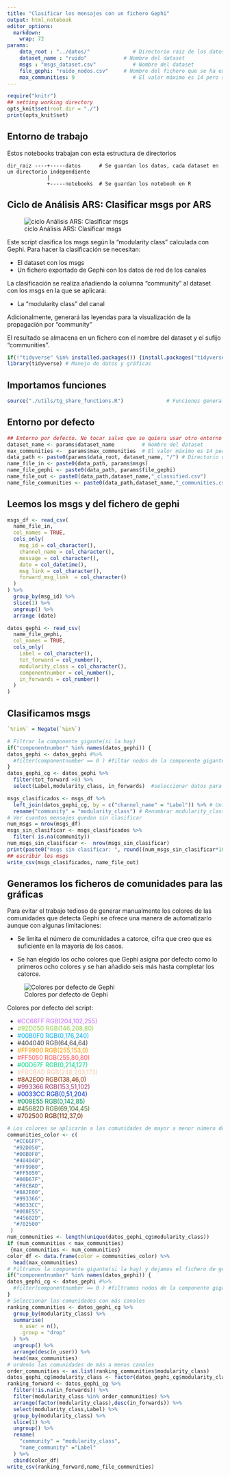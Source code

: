 ---
title: "Clasificar los mensajes con un fichero Gephi"
output: html_notebook
editor_options: 
  markdown: 
    wrap: 72
params:
    data_root : "../datos/"              # Directorio raiz de los datos
    dataset_name : "ruido"            # Nombre del dataset
    msgs : "msgs_dataset.csv"            # Nombre del dataset
    file_gephi: "ruido_nodos.csv"     # Nombre del fichero que se ha exportado de gephi
    max_communities: 9                   # El valor máximo es 14 pero se puede poner un número menor
---

```{r setup, 	echo = TRUE,message = FALSE,	warning = FALSE,include=FALSE, cache = FALSE}

require("knitr")
## setting working directory
opts_knit$set(root.dir = "./")
print(opts_knit$set)
```

## Entorno de trabajo

Estos notebooks trabajan con esta estructura de directorios

```         
dir_raiz ----+-----datos      # Se guardan los datos, cada dataset en un directorio independiente
             |
             +-----notebooks  # Se guardan los notebooh en R
```

## Ciclo de Análisis ARS: Clasificar msgs por ARS

![ciclo Análisis ARS: Clasificar
msgs](https://github.com/congosto/congosto.github.io/raw/master/ciclo_ARS_classify.jpg)

Este script clasifica los msgs según la "modularity class" calculada con
Gephi. Para hacer la clasificación se necesitan:

-   El dataset con los msgs
-   Un fichero exportado de Gephi con los datos de red de los canales

La clasificación se realiza añadiendo la columna "community" al dataset
con los msgs en la que se aplicará:

-   La "modularity class" del canal

Adicionalmente, generará las leyendas para la visualización de la
propagación por "community"

El resultado se almacena en un fichero con el nombre del dataset y el
sufijo "communities".

```{r libraries}
if(!"tidyverse" %in% installed.packages()) {install.packages("tidyverse")}
library(tidyverse) # Manejo de datos y gráficas
```

## Importamos funciones

```{r functions}
source("./utils/tg_share_functions.R")              # Funciones generales
```

## Entorno por defecto

```{r environment}
## Entorno por defecto. No tocar salvo que se quiera usar otro entorno
dataset_name <- params$dataset_name         # Nombre del dataset
max_communities <-  params$max_communities  # El valor máximo es 14 pero se puede poner un número menor
data_path <- paste0(params$data_root, dataset_name, "/") # Directorio de datos
name_file_in <- paste0(data_path, params$msgs)
name_file_gephi <- paste0(data_path, params$file_gephi) 
name_file_out <- paste0(data_path,dataset_name,"_classified.csv")
name_file_communities <- paste0(data_path,dataset_name,"_communities.csv")
```

## Leemos los msgs y del fichero de gephi

```{r read_data}
msgs_df <- read_csv(
  name_file_in,
  col_names = TRUE,
  cols_only( 
    msg_id = col_character(),
    channel_name = col_character(),
    message = col_character(),
    date = col_datetime(),
    msg_link = col_character(),
    forward_msg_link  = col_character()
  ) 
) %>%
  group_by(msg_id) %>%
  slice(1) %>%
  ungroup() %>%
  arrange (date)

datos_gephi <- read_csv(
  name_file_gephi,
  col_names = TRUE,
  cols_only(
    Label = col_character(), 
    tot_forward = col_number(),
    modularity_class = col_character(),
    componentnumber = col_number(),
    in_forwards = col_number()
  )
)
```

## Clasificamos msgs

```{r classify_msgs}
`%!in%` = Negate(`%in%`)

# Filtrar la componente gigante(si la hay) 
if("componentnumber" %in% names(datos_gephi)) {
datos_gephi <- datos_gephi #%>%
  #filter(componentnumber == 0 ) #filtar nodos de la componente gigante
}
datos_gephi_cg <- datos_gephi %>%
  filter(tot_forward >0) %>%
  select(Label,modularity_class, in_forwards)  #seleccionar datos para la clasificación

msgs_clasificados <- msgs_df %>%
  left_join(datos_gephi_cg, by = c("channel_name" = "Label")) %>% # Unir datos de gephi
  rename("community" = "modularity_class") # Renombrar modularity_class por community
# Ver cuantos mensajes quedan sin clasificar 
num_msgs = nrow(msgs_df)
msgs_sin_clasificar <- msgs_clasificados %>%
  filter( is.na(community)) 
num_msgs_sin_clasificar <-  nrow(msgs_sin_clasificar)   
print(paste0("msgs sin clasificar: ", round((num_msgs_sin_clasificar*100)/num_msgs,2),"%")) 
## escribir los msgs
write_csv(msgs_clasificados, name_file_out)
```

## Generamos los ficheros de comunidades para las gráficas

Para evitar el trabajo tedioso de generar manualmente los colores de las
comunidades que detecta Gephi se ofrece una manera de automatizarlo
aunque con algunas limitaciones:

-   Se limita el número de comunidades a catorce, cifra que creo que es
    suficiente en la mayoría de los casos.

-   Se han elegido los ocho colores que Gephi asigna por defecto como lo
    primeros ocho colores y se han añadido seis más hasta completar los
    catorce.

![Colores por defecto de Gephi](./colores_defecto_gephi.PNG)

Colores por defecto del script:

-   [#CC66FF RGB(204,102,255)]{style="color:#CC66FF"}
-   [#92D050 RGB(146,208,80)]{style="color:#92D050"}
-   [#00B0F0 RGB(0,176,240)]{style="color:#00B0F0"}
-   [#404040 RGB(64,64,64)]{style="color:#404040"}
-   [#FF9900 RGB(255,153,0)]{style="color:#FF9900"}
-   [#FF5050 RGB(255,80,80)]{style="color:#FF5050"}
-   [#00D67F RGB(0,214,127)]{style="color:#00D67F"}
-   [#F8CBAD RGB(248,203,173)]{style="color:#F8CBAD"}
-   [#8A2E00 RGB(138,46,0)]{style="color:#8A2E00"}
-   [#993366 RGB(153,51,102)]{style="color:#993366"}
-   [#0033CC RGB(0,51,204)]{style="color:#0033CC"}
-   [#008E55 RGB(0,142,85)]{style="color:#008E55"}
-   [#45682D RGB(69,104,45)]{style="color:#45682D"}
-   [#702500 RGB(112,37,0)]{style="color:#702500"}

```{r legend_communities}
# Los colores se aplicarán a las comunidades de mayor a menor número de perfiles
communities_color <- c(
  "#CC66FF",
  "#92D050",
  "#00B0F0",
  "#404040",
  "#FF9900",
  "#FF5050",
  "#00D67F",
  "#F8CBAD",
  "#8A2E00",
  "#993366",
  "#0033CC",
  "#008E55",
  "#45682D",
  "#702500"
 )
num_communities <- length(unique(datos_gephi_cg$modularity_class))
if (num_communities < max_communities) 
 {max_communities <- num_communities}
color_df <- data.frame(color = communities_color) %>%
  head(max_communities)
# Filtramos la componente gigante(si la hay) y dejamos el fichero de gephi con solo dos columnas: Label y modularity_class 
if("componentnumber" %in% names(datos_gephi)) {
datos_gephi_cg <- datos_gephi #%>%
  #filter(componentnumber == 0 ) #filtramos nodos de la componente gigante
}
# Seleccionar las comunidades con más canales
ranking_communities <- datos_gephi_cg %>%
  group_by(modularity_class) %>%
  summarise(
    n_user = n(),
    .group = "drop"
  ) %>%
  ungroup() %>%
  arrange(desc(n_user)) %>%
  head(max_communities)
# ordenás las comunidades de más a menos canales
order_communities <- as.list(ranking_communities$modularity_class)
datos_gephi_cg$modularity_class <- factor(datos_gephi_cg$modularity_class,levels = order_communities)
ranking_forward <- datos_gephi_cg %>%
  filter(!is.na(in_forwards)) %>%
  filter(modularity_class %in% order_communities) %>%
  arrange(factor(modularity_class),desc(in_forwards)) %>%
  select(modularity_class,Label) %>%
  group_by(modularity_class) %>% 
  slice(1) %>%
  ungroup() %>%
  rename(
    "community" = "modularity_class",
    "name_community" ="Label"
  ) %>%
  cbind(color_df)
write_csv(ranking_forward,name_file_communities)
```
